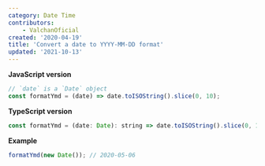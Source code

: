 ```yaml
---
category: Date Time
contributors:
    - ValchanOficial
created: '2020-04-19'
title: 'Convert a date to YYYY-MM-DD format'
updated: '2021-10-13'
---
```


**JavaScript version**

```js
// `date` is a `Date` object
const formatYmd = (date) => date.toISOString().slice(0, 10);
```

**TypeScript version**

```js
const formatYmd = (date: Date): string => date.toISOString().slice(0, 10);
```

**Example**

```js
formatYmd(new Date()); // 2020-05-06
```
